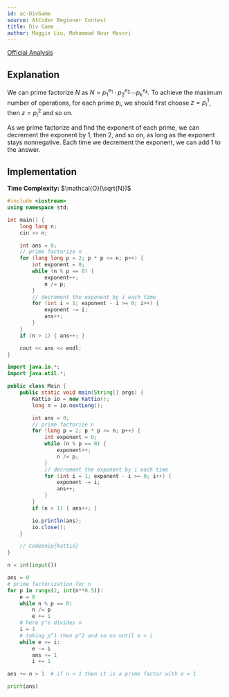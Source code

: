 ```yaml
---
id: ac-DivGame
source: AtCoder Beginner Contest
title: Div Game
author: Maggie Liu, Mohammad Nour Massri
---
```


[Official Analysis](https://img.atcoder.jp/abc169/editorial.pdf#page=12)

## Explanation

We can prime factorize $N$ as $N = p_1^{e_1} \cdot p_2^{e_2} \cdots p_k^{e_k}$.
To achieve the maximum number of operations, for each prime $p_i$, we should
first choose $z = p_i^1$, then $z = p_i^2$ and so on.

As we prime factorize and find the exponent of each prime, we can decrement the
exponent by $1$, then $2$, and so on, as long as the exponent stays nonnegative.
Each time we decrement the exponent, we can add $1$ to the answer.

## Implementation

**Time Complexity:** $\mathcal{O}(\sqrt{N})$

<LanguageSection>
<CPPSection>

```cpp
#include <iostream>
using namespace std;

int main() {
	long long n;
	cin >> n;

	int ans = 0;
	// prime factorize n
	for (long long p = 2; p * p <= n; p++) {
		int exponent = 0;
		while (n % p == 0) {
			exponent++;
			n /= p;
		}
		// decrement the exponent by i each time
		for (int i = 1; exponent - i >= 0; i++) {
			exponent -= i;
			ans++;
		}
	}
	if (n > 1) { ans++; }

	cout << ans << endl;
}
```

</CPPSection>
<JavaSection>

```java
import java.io.*;
import java.util.*;

public class Main {
	public static void main(String[] args) {
		Kattio io = new Kattio();
		long n = io.nextLong();

		int ans = 0;
		// prime factorize n
		for (long p = 2; p * p <= n; p++) {
			int exponent = 0;
			while (n % p == 0) {
				exponent++;
				n /= p;
			}
			// decrement the exponent by i each time
			for (int i = 1; exponent - i >= 0; i++) {
				exponent -= i;
				ans++;
			}
		}
		if (n > 1) { ans++; }

		io.println(ans);
		io.close();
	}

	// CodeSnip{Kattio}
}
```

</JavaSection>
<PySection>

```py
n = int(input())

ans = 0
# prime factorization for n
for p in range(2, int(n**0.5)):
	e = 0
	while n % p == 0:
		n /= p
		e += 1
	# here p^e divides n
	i = 1
	# taking p^1 then p^2 and so on until e < i
	while e >= i:
		e -= i
		ans += 1
		i += 1

ans += n > 1  # if n > 1 then it is a prime factor with e = 1

print(ans)
```

</PySection>
</LanguageSection>

